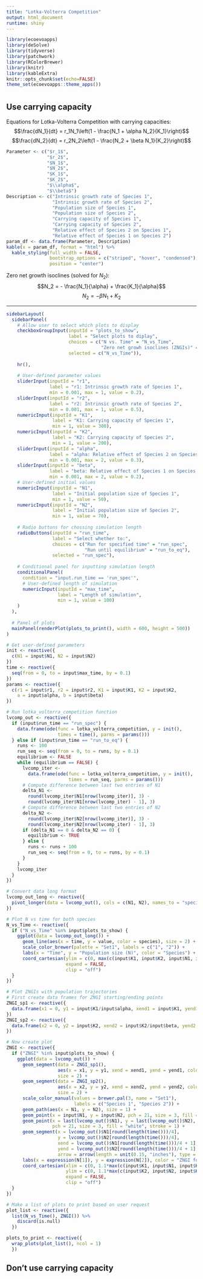 ```yaml
---
title: "Lotka-Volterra Competition"
output: html_document
runtime: shiny
---
```


```r
library(ecoevoapps)
library(deSolve)
library(tidyverse)
library(patchwork)
library(RColorBrewer)
library(knitr)
library(kableExtra)
knitr::opts_chunk$set(echo=FALSE)
theme_set(ecoevoapps::theme_apps())
```

# {.tabset}

## Use carrying capacity

Equations for Lotka-Volterra Competition with carrying capacities:
$$\frac{dN_1}{dt} = r_1N_1\left(1 - \frac{N_1 + \alpha N_2}{K_1}\right)$$
$$\frac{dN_2}{dt} = r_2N_2\left(1 - \frac{N_2 + \beta N_1}{K_2}\right)$$
```r
Parameter <- c("$r_1$", 
               "$r_2$", 
               "$N_1$", 
               "$N_2$", 
               "$K_1$", 
               "$K_2$", 
               "$\\alpha$", 
               "$\\beta$")
Description <- c("Intrinsic growth rate of Species 1",
                 "Intrinsic growth rate of Species 2",
                 "Population size of Species 1",
                 "Population size of Species 2",
                 "Carrying capacity of Species 1",
                 "Carrying capacity of Species 2",
                 "Relative effect of Species 2 on Species 1",
                 "Relative effect of Species 1 on Species 2")
param_df <- data.frame(Parameter, Description)
kable(x = param_df, format = "html") %>%
  kable_styling(full_width = FALSE, 
                bootstrap_options = c("striped", "hover", "condensed"),
                position = "center")
```

Zero net growth isoclines (solved for $N_2$):
$$N_2 = - \frac{N_1}{\alpha} + \frac{K_1}{\alpha}$$
$$N_2 = -\beta N_1 + K_2$$

---

```r
sidebarLayout(
  sidebarPanel(
    # Allow user to select which plots to display
    checkboxGroupInput(inputId = "plots_to_show",
                       label = "Select plots to diplay",
                       choices = c("N vs. Time" = "N_vs_Time", 
                                   "Zero net growh isoclines (ZNGIs)" = "ZNGI"),
                       selected = c("N_vs_Time")),
    
    hr(),
    
    # User-defined parameter values
    sliderInput(inputId = "r1", 
                label = "r1: Intrinsic growth rate of Species 1",
                min = 0.001, max = 1, value = 0.2),
    sliderInput(inputId = "r2", 
                label = "r2: Intrinsic growth rate of Species 2",
                min = 0.001, max = 1, value = 0.5),
    numericInput(inputId = "K1", 
                 label = "K1: Carrying capacity of Species 1",
                 min = 1, value = 300),
    numericInput(inputId = "K2", 
                 label = "K2: Carrying capacity of Species 2",
                 min = 1, value = 200),
    sliderInput(inputId = "alpha", 
                label = "alpha: Relative effect of Species 2 on Species 1",
                min = 0.001, max = 2, value = 0.3),
    sliderInput(inputId = "beta", 
                label = "beta: Relative effect of Species 1 on Species 2",
                min = 0.001, max = 2, value = 0.2),
    # User-defined initial values
    numericInput(inputId = "N1", 
                 label = "Initial population size of Species 1",
                 min = 1, value = 50),
    numericInput(inputId = "N2", 
                 label = "Initial population size of Species 2",
                 min = 1, value = 70),
    
    # Radio buttons for chossing simulation length
    radioButtons(inputId = "run_time", 
                 label = "Select whether to:", 
                 choices = c("Run for specified time" = "run_spec",
                             "Run until equilibrium" = "run_to_eq"),
                 selected = "run_spec"),
    
    # Conditional panel for inputting simulation length
    conditionalPanel(
      condition = "input.run_time == 'run_spec'",
      # User-defined length of simulation
      numericInput(inputId = "max_time", 
                   label = "Length of simulation",
                   min = 1, value = 100)
    )
  ),
  
  # Panel of plots
  mainPanel(renderPlot(plots_to_print(), width = 600, height = 500))
)

# Get user-defined parameters
init <- reactive({
  c(N1 = input$N1, N2 = input$N2)
})
time <- reactive({
  seq(from = 0, to = input$max_time, by = 0.1)
})
params <- reactive({
  c(r1 = input$r1, r2 = input$r2, K1 = input$K1, K2 = input$K2, 
    a = input$alpha, b = input$beta)
})

# Run lotka_volterra_competition function
lvcomp_out <- reactive({
  if (input$run_time == "run_spec") {
    data.frame(ode(func = lotka_volterra_competition, y = init(),
                   times = time(), parms = params()))
  } else if (input$run_time == "run_to_eq") {
    runs <- 100
    run_seq <- seq(from = 0, to = runs, by = 0.1)
    equilibrium <- FALSE
    while (equilibrium == FALSE) {
      lvcomp_iter <- 
        data.frame(ode(func = lotka_volterra_competition, y = init(),
                       times = run_seq, parms = params()))
      # Compute difference between last two entries of N1
      delta_N1 <- 
        round(lvcomp_iter$N1[nrow(lvcomp_iter)], 3) - 
        round(lvcomp_iter$N1[nrow(lvcomp_iter) - 1], 3)
      # Compute difference between last two entries of N2
      delta_N2 <- 
        round(lvcomp_iter$N2[nrow(lvcomp_iter)], 3) - 
        round(lvcomp_iter$N2[nrow(lvcomp_iter) - 1], 3)
      if (delta_N1 == 0 & delta_N2 == 0) {
        equilibrium <- TRUE
      } else {
        runs <- runs + 100
        run_seq <- seq(from = 0, to = runs, by = 0.1)
      }
    }
    lvcomp_iter
  }
})

# Convert data long format
lvcomp_out_long <- reactive({
  pivot_longer(data = lvcomp_out(), cols = c(N1, N2), names_to = "species")
})

# Plot N vs time for both species
N_vs_Time <- reactive({ 
  if ("N_vs_Time" %in% input$plots_to_show) {
    ggplot(data = lvcomp_out_long()) +
      geom_line(aes(x = time, y = value, color = species), size = 2) +
      scale_color_brewer(palette = "Set1", labels = c("1", "2")) +
      labs(x = "Time", y = "Population size (N)", color = "Species") +
      coord_cartesian(ylim = c(0, max(c(input$K1, input$K2, input$N1, input$N2))),
                      expand = FALSE,
                      clip = "off")
  }
})

# Plot ZNGIs with population trajectories
# First create data frames for ZNGI starting/ending points
ZNGI_sp1 <- reactive({ 
  data.frame(x1 = 0, y1 = input$K1/input$alpha, xend1 = input$K1, yend1 = 0) 
})
ZNGI_sp2 <- reactive({ 
  data.frame(x2 = 0, y2 = input$K2, xend2 = input$K2/input$beta, yend2 = 0) 
})

# Now create plot
ZNGI <- reactive({ 
  if ("ZNGI" %in% input$plots_to_show) {
    ggplot(data = lvcomp_out()) +
      geom_segment(data = ZNGI_sp1(),
                   aes(x = x1, y = y1, xend = xend1, yend = yend1, color = "Species 1"),
                   size = 2) +
      geom_segment(data = ZNGI_sp2(),
                   aes(x = x2, y = y2, xend = xend2, yend = yend2, color = "Species 2"),
                   size = 2) +
      scale_color_manual(values = brewer.pal(3, name = "Set1"), 
                         labels = c("Species 1", "Species 2")) +
      geom_path(aes(x = N1, y = N2), size = 1) +
      geom_point(x = input$N1, y = input$N2, pch = 21, size = 3, fill = "black") +
      geom_point(x = last(lvcomp_out()$N1), y = last(lvcomp_out()$N2), 
                 pch = 21, size = 3, fill = "white", stroke = 1) +
      geom_segment(x = lvcomp_out()$N1[round(length(time()))/4],
                   y = lvcomp_out()$N2[round(length(time()))/4],
                   xend = lvcomp_out()$N1[round(length(time()))/4 + 1],
                   yend = lvcomp_out()$N2[round(length(time()))/4 + 1],
                   arrow = arrow(length = unit(0.15, "inches"), type = "open")) +
      labs(x = expression(N[1]), y = expression(N[2]), color = "ZNGI for") +
      coord_cartesian(xlim = c(0, 1.1*max(c(input$K1, input$N1, input$K2/input$beta))),
                      ylim = c(0, 1.1*max(c(input$K2, input$N2, input$K1/input$alpha))),
                      expand = FALSE,
                      clip = "off")
  }
})

# Make a list of plots to print based on user request
plot_list <- reactive({ 
  list(N_vs_Time(), ZNGI()) %>%
    discard(is.null)
  })

plots_to_print <- reactive({ 
  wrap_plots(plot_list(), ncol = 1)
  })
```

## Don't use carrying capacity
